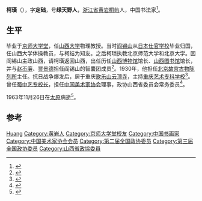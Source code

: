 '''柯璜'''（{{bd|1876年||1963年|11月26日}}），字'''定础'''，号'''绿天野人'''，[[浙江省|浙江省]][[黄岩|黄岩]][[桐屿街道|桐屿]]人，中国书法家<ref>{{Cite book|title=中国书法家大辞典 第2卷|last=马辉，于立文编著|first=|publisher=哈尔滨：黑龙江美术出版社|year=2011.10|isbn=978-7-5318-3137-2|location=|pages=526}}</ref>。

== 生平 ==

毕业于[[京师大学堂|京师大学堂]]，任[[山西大学|山西大学]]物理教授。当时[[阎锡山|阎锡山]]从[[陆军士官学校_(日本)|日本仕官学校]]毕业归国，任山西大学体操教员，与柯结为知友。之后柯琐执教北京师范大学和北京大学。因阎锡山主政山西，请柯璜返回山西，出任历任[[山西博物馆|山西博物馆]]馆长、[[山西图书馆|山西图书馆]]馆长，并与[[赵丕廉|赵丕廉]]、[[贾景德|贾景德]]担任阎锡山的智囊团成员<ref>{{Cite book|title=浙江省黄岩县志|last=严振非总纂|first=|publisher=三联书店上海分店|year=1992.03|isbn=7-5426-0519-4|location=|pages=621}}</ref>。1930年，他担任[[北京故宫古物陈列所|北京故宫古物陈列所]]主任。抗日战争爆发后，居于重庆[[歌乐山|歌乐山]][[云顶寺|云顶寺]]，主持[[重庆艺术专科学校|重庆艺术专科学校]]<ref>{{Cite book|title=中国美术大辞典|last=沈柔坚名誉主编；邵洛羊总主编|first=|publisher=上海：上海辞书出版社|year=2002.12|isbn=7-5326-1098-5|location=|pages=173}}</ref>。曾任[[蜀中艺专校长|蜀中艺专校长]]，担任[[中国美术家协会|中国美术家协会]]理事，政协山西省委员会常务委员<ref>{{cite news|title=一代名儒柯璜，诗书画兼备|url=http://www.taizhou.com.cn/wenhua/2012-10/21/content_745375.htm|accessdate=2014-06-09|newspaper=中国台州网|archive-url=https://web.archive.org/web/20140714231938/http://www.taizhou.com.cn/wenhua/2012-10/21/content_745375.htm|archive-date=2014-07-14|dead-url=yes}}</ref>。

1963年11月26日在[[太原|太原]]病逝<ref>{{cite news |title=著名书画家柯璜逝世 |work=人民日报 |date=1963年12月1日 |page=第2版}}</ref>。

== 参考 ==
{{reflist}}

{{中国美术家协会第一届理事会}}
{{中国美术家协会第二届理事会}}

{{Authority control}}
{{DEFAULTSORT:Ke柯}}
[[Category:柯姓|Huang]]
[[Category:黄岩人|Category:黄岩人]]
[[Category:京师大学堂校友|Category:京师大学堂校友]]
[[Category:中国书画家|Category:中国书画家]]
[[Category:中国美术家协会会员|Category:中国美术家协会会员]]
[[Category:第二届全国政协委员|Category:第二届全国政协委员]]
[[Category:第三届全国政协委员|Category:第三届全国政协委员]]
[[Category:山西省政協委員|Category:山西省政協委員]]